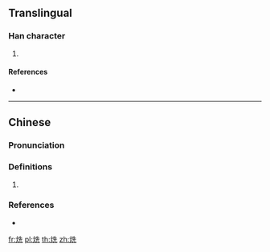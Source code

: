 {{character info/new}}
==Translingual==

===Han character===
{{Han char|rn=86|rad=火|as=06|sn=10|four=94811|canj=FHGU}}

# {{defn|Han|sort=火06}}

====References====
* {{Han ref|kx=0669.240|dkj=18995|dj=1078.260|hdz=32199.150|uh=70CD|ud=28877|bh=D276|bd=53878}}

----

==Chinese==
{{zh-forms}}

===Pronunciation===
{{zh-pron
|m=xiǎn
|c=sin2
|cat=
}}

===Definitions===
{{zh-hanzi}}

# {{rfdef|zh}}

===References===
* {{R:twedu|C06700}}

[[fr:烍]]
[[pl:烍]]
[[th:烍]]
[[zh:烍]]